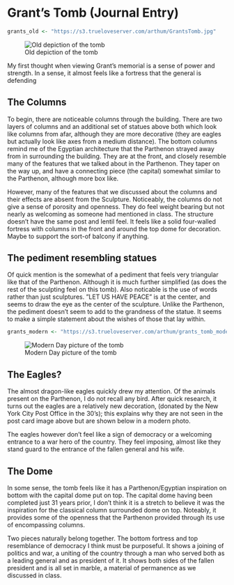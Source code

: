 # Grant's Tomb (Journal Entry)

```r
grants_old <- "https://s3.trueloveserver.com/arthum/GrantsTomb.jpg"
```
![Old depiction of the tomb](`r grants_old`)


My first thought when viewing Grant’s memorial is a sense of power and strength. In a sense, it almost feels like a fortress that the general is defending

## The Columns
To begin, there are noticeable columns through the building. There are two
layers of columns and an additional set of statues above both which look
like columns from afar, although they are more decorative (they are eagles
but actually look like axes from a medium distance). The bottom columns
remind me of the Egyptian architecture that the Parthenon strayed away
from in surrounding the building. They are at the front, and closely resemble
many of the features that we talked about in the Parthenon. They taper on
the way up, and have a connecting piece (the capital) somewhat similar to
the Parthenon, although more box like.


However, many of the features that we discussed about the columns and
their effects are absent from the Sculpture. Noticeably, the columns do not
give a sense of porosity and openness. They do feel weight bearing but
not nearly as welcoming as someone had mentioned in class. The structure
doesn’t have the same post and lentil feel. It feels like a solid four-walled
fortress with columns in the front and around the top dome for decoration.
Maybe to support the sort-of balcony if anything.

## The pediment resembling statues

Of quick mention is the somewhat of a pediment that feels very triangular
like that of the Parthenon. Although it is much further simplified (as does
the rest of the sculpting feel on this tomb). Also noticable is the use of words
rather than just sculptures. ”LET US HAVE PEACE” is at the center, and
seems to draw the eye as the center of the sculpture. Unlike the Parthenon,
the pediment doesn’t seem to add to the grandness of the statue. It seems
to make a simple statement about the wishes of those that lay within.



```r
grants_modern <- "https://s3.trueloveserver.com/arthum/grants_tomb_modern.JPG"
```
![Modern Day picture of the tomb](`r grants_modern`)

## The Eagles?
The almost dragon-like eagles quickly drew my attention. Of the animals
present on the Parthenon, I do not recall any bird. After quick research, it
turns out the eagles are a relatively new decoration, (donated by the New
York City Post Office in the 30’s); this explains why they are not seen in the
post card image above but are shown below in a modern photo.



The eagles however don’t feel like a sign of democracy or a welcoming
entrance to a war hero of the country. They feel imposing, almost like they stand guard to the entrance of the fallen general and his wife.

## The Dome
In some sense, the tomb feels like it has a Parthenon/Egyptian
inspiration on bottom with the capital dome put on top. The capital dome
having been completed just 31 years prior, I don’t think it is a stretch to
believe it was the inspiration for the classical column surrounded dome on
top. Noteably, it provides some of the openness that the Parthenon provided
through its use of encompassing columns.


Two pieces naturally belong together. The bottom fortress and top resemblance of democracy I think must be purposeful. It shows a joining of
politics and war, a uniting of the country through a man who served both
as a leading general and as president of it. It shows both sides of the fallen
president and is all set in marble, a material of permanence as we discussed
in class.